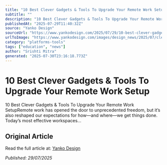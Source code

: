 ```yaml
---
title: "10 Best Clever Gadgets & Tools To Upgrade Your Remote Work Setup"
subtitle: ""
description: "10 Best Clever Gadgets & Tools To Upgrade Your Remote Work SetupRemote work has opened the door to unprecedented freedom, but it’s also reshaped our expectations for how—and where—we get things done. Today’s most effective workspaces..."
publishedAt: "2025-07-29T11:40:32Z"
source: "Yanko Design"
sourceUrl: "https://www.yankodesign.com/2025/07/29/10-best-clever-gadgets-tools-to-upgrade-your-remote-work-setup/"
urlToImage: "https://www.yankodesign.com/images/design_news/2025/07/clever-gadgets-tools-to-upgrade-your-remote-work-setup/10_best_clever_tools_remote_workers_yanko_design_hero.jpg"
category: "platforms-tools"
tags: ["education", "news"]
author: "Srishti Mitra"
generated: "2025-07-30T23:16:18.773Z"
---
```


# 10 Best Clever Gadgets & Tools To Upgrade Your Remote Work Setup



10 Best Clever Gadgets & Tools To Upgrade Your Remote Work SetupRemote work has opened the door to unprecedented freedom, but it’s also reshaped our expectations for how—and where—we get things done. Today’s most effective workspaces...

## Original Article

Read the full article at: [Yanko Design](https://www.yankodesign.com/2025/07/29/10-best-clever-gadgets-tools-to-upgrade-your-remote-work-setup/)

*Published: 29/07/2025*
